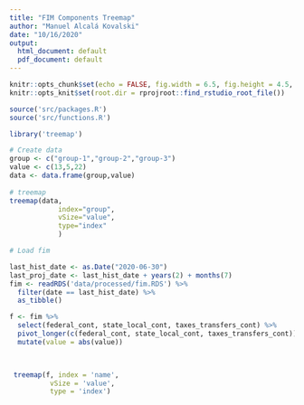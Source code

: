 ```yaml
---
title: "FIM Components Treemap"
author: "Manuel Alcalá Kovalski"
date: "10/16/2020"
output:
  html_document: default
  pdf_document: default
---
```


```r
knitr::opts_chunk$set(echo = FALSE, fig.width = 6.5, fig.height = 4.5, fig.align = "center", warnings = FALSE, message = FALSE, cache  = TRUE)
knitr::opts_knit$set(root.dir = rprojroot::find_rstudio_root_file())
```

```r
source('src/packages.R')
source('src/functions.R')
```

```r
library('treemap')

```

```r
# Create data
group <- c("group-1","group-2","group-3")
value <- c(13,5,22)
data <- data.frame(group,value)
 
# treemap
treemap(data,
            index="group",
            vSize="value",
            type="index"
            )

# Load fim

last_hist_date <- as.Date("2020-06-30")
last_proj_date <- last_hist_date + years(2) + months(7)
fim <- readRDS('data/processed/fim.RDS') %>%
  filter(date == last_hist_date) %>%
  as_tibble() 
```

```r
f <- fim %>%
  select(federal_cont, state_local_cont, taxes_transfers_cont) %>%
  pivot_longer(c(federal_cont, state_local_cont, taxes_transfers_cont)) %>%
  mutate(value = abs(value))

 

 treemap(f, index = 'name', 
          vSize = 'value', 
          type = 'index')
```

